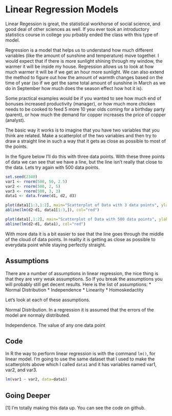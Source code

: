 Linear Regression Models
========================================================

Linear Regession is great, the statistical workhorse of social science, and good deal of other sciences as well. If you ever took an introductory statistics course in college you prbably ended the class with this type of model.

Regression is a model that helps us to understand how much different variables (like the amount of sunshine and temperature) move together. I would expect that if there is more sunlight shining through my window, the warmer it will be inside my house. Regression allows us to look at how much warmer it will be if we get an hour more sunlight. We can also extend the method to figure out how the amount of warmth changes based on the time of year (so if we get the same total amount of sunshine in March as we do in September how much does the season effect how hot it is).

Some practical examples would be if you wanted to see how much end of bonuses increased productivity (manager), or how much more chicken needs to be cooked to feed 5 more 10 year olds coming for a birthday party (parent), or how much the demand for copper increases the price of copper (analyst).

The basic way it works is to imagine that you have two variables that you think are related. Make a scatterplot of the two variables and then try to draw a straight line in such a way that it gets as close as possible to most of the points.

In the figure below I'll do this with three data points. With these three points of data we can see that we have a line, but the line isn't really that close to the data. Lets try again with 500 data points.


```r
set.seed(2340)
var1 <- rnorm(500, 50, 2.5)
var2 <- rnorm(500, 2, 5)
var3 <- rnorm(500, 3, 3)
data1 <- data.frame(d1, d2, d3)

plot(data1[1:3,1:2], main="Scatterplot of Data with 3 data points", ylab="Variable 1", xlab="Variable 2")
abline(lm(d2~d1, data1[1:3,]), col="red")

plot(data1[,1:2], main="Scatterplot of Data with 500 data points", ylab="Variable 1", xlab="Variable 2")
abline(lm(d2~d1, data1), col="red")
```

With more data it is a bit easier to see that the line goes through the middle of the cloud of data points. In reality it is getting as close as possible to everydata point while staying perfectly straight. 


Assumptions
------------
There are a number of assumptions in linear regression, the nice thing is that they are very weak assumptions. So If you break the assumptions you will probably still get decent results. Here is the list of assumptions:
* Normal Distribution
* Independence
* Linearity
* Homoskedactity

Let's look at each of these assumptions.

Normal Distribution. In a regression it is assumed that the errors of the model are normaly distributed.

Independence. The value of any one data point

Code
----------

In R the way to perform linear regression is with the command `lm()`, for linear model. I'm going to use the same dataset that I used to make the scatterplots above which I called `data1` and it has variables named var1, var2, and var3.
```r

lm(var1 ~ var2, data=data1)

```


Going Deeper
--------------


[1] I'm totally making this data up. You can see the code on github.
